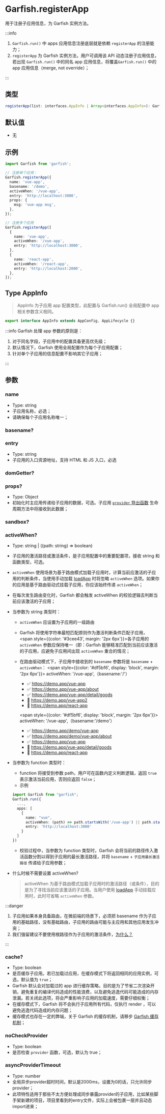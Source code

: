 # Garfish.registerApp


用于注册子应用信息，为 Garfish 实例方法。


:::info

1. `Garfish.run()` 中 apps 应用信息注册底层就是依赖 `registerApp` 的注册能力；
2. `registerApp` 为 Garfish 实例方法，用户可调用该 API 动态注册子应用信息，若出现 `Garfish.run()` 中的同名 app 应用信息，将覆盖`Garfish.run()` 中的 app 应用信息（merge, not override）；

:::

## 类型

```ts
registerApp(list: interfaces.AppInfo | Array<interfaces.AppInfo>): Garfish;
```

## 默认值

- 无

## 示例

```ts
import Garfish from 'garfish';

// 注册单个应用：
Garfish.registerApp({
  name: 'vue-app',
  basename: '/demo',
  activeWhen: '/vue-app',
  entry: 'http://localhost:3000',
  props: {
    msg: 'vue-app msg',
  },
});

// 注册多个应用
Garfish.registerApp([
  {
    name: 'vue-app',
    activeWhen: '/vue-app',
    entry: 'http://localhost:3000',
  },
  {
    name: 'react-app',
    activeWhen: '/react-app',
    entry: 'http://localhost:2000',
  },
]);
```

## Type AppInfo

> AppInfo 为子应用 app 配置类型，此配置与 Garfish.run() 全局配置中 app 相关参数含义相同。

```ts
export interface AppInfo extends AppConfig, AppLifecycle {}
```


:::info
Garfish 处理 app 参数的原则是：

1. 对于同名字段，子应用中的配置具备更高优先级；
2. 默认情况下，Garfish 使用全局配置作为每个子应用配置；
3. 针对单个子应用的信息配置不影响其它子应用；


:::

## 参数

### name

- Type: <Highlight> string </Highlight>
- 子应用名称，必选；
- 请确保每个子应用名称唯一；

### basename?

<BaseNameConfig />

### entry

- Type: <Highlight> string </Highlight>
- 子应用的入口资源地址，支持 HTML 和 JS 入口，必选

### domGetter?

<DomGetter />

### props?

- Type: <Highlight> Object </Highlight>
- 初始化时主应用传递给子应用的数据，可选。子应用 [`provider` 导出函数](/guide/quickStart/start.md#2导出-provider-函数) 生命周期方法中将接收到此数据；

### sandbox?

<SandboxConfig />

### activeWhen?

- Type: <Highlight> string | ((path: string) => boolean) </Highlight>
- 子应用的激活路径或激活条件，是子应用配置中的重要配置项，接收 string 和 函数类型，可选。
- `activeWhen` 使用场景为基于路由模式加载子应用时，计算当前应激活的子应用的判断条件，当使用手动加载 [loadApp](/api#loadApp) 时将忽略 `activeWhen` 选项。如果你的应用是基于路由驱动式挂载子应用，你应该始终传递 `activeWhen`；
- 在每次发生路由变化时，Garfish 都会触发 activeWhen 的校验逻辑去判断当前应该激活的子应用；

- 当参数为 string 类型时：

  - `activeWhen` 应设置为子应用的一级路由
  - Garfish 将使用字符串最短匹配原则作为激活判断条件匹配子应用，<span style={{color: '#3cee43', margin: '2px 6px'}}>各子应用的 `activeWhen` 参数应保持唯一</span>（即：Garfish 能够精准匹配到当前应该激活的子应用，应避免子应用间出现 `activeWhen` 重合的情况；

  - 在路由驱动模式下，子应用中接收到的 `basename` 参数将是 `basename` + `activeWhen`：
    <span style={{color: '#df5bf6', display: 'block', margin: '2px 6px'}}> activeWhen: '/vue-app',（basename:'/'）</span>

    - ✅ https://demo.app/vue-app
    - ✅ https://demo.app/vue-app/about
    - ✅ https://demo.app/vue-app/detail/goods
    - 🚫 https://demo.app/vue-app2
    - 🚫 https://demo.app/react-app

    <span style={{color: '#df5bf6', display: 'block', margin: '2px 6px'}}> activeWhen: '/vue-app',（basename:'/demo'）</span>

    - ✅ https://demo.app/demo/vue-app
    - ✅ https://demo.app/demo/vue-app/about
    - ✅ https://demo.app/vue-app
    - 🚫 https://demo.app/vue-app/detail/goods
    - 🚫 https://demo.app/react-app

- 当参数为 function 类型时：

  - function 将接受到参数 path，用户可在函数内定义判断逻辑，返回 `true` 表示激活当前应用，否则应返回 `false`；
  - 示例

  ```ts
  import Garfish from "garfish";
  Garfish.run({
    ...,
    apps: [
      {
        name: "vue",
        activeWhen: (path) => path.startsWith('/vue-app') || path.startsWith('/sub-app')
        entry: 'http://localhost:3000'
      }
    ]
  })
  ```

  - 校验过程中，当参数为 function 类型时，Garfish 会将当前的路径传入激活函数分割以得到子应用的最长激活路径，并将 `basename` + `子应用最长激活路径` 传递给子应用参数；

- 什么时候不需要设置 activeWhen?
  > activeWhen 为基于路由模式加载子应用时的激活路径（或条件），目的是为了寻找当前应该激活的子应用。当用户使用 [loadApp](/api#loadApp) 手动挂载应用时，此时可省略 `activeWhen` 参数。


:::danger

1. 子应用如果本身具备路由，在微前端的场景下，必须把 basename 作为子应用的基础路径，没有基础路由，子应用的路由可能与主应用和其他应用发生冲突；
2. 我们强留建议不要使用根路径作为子应用的激活条件，[为什么？](/issues/#根路由作为子应用的激活条件)


:::

### cache?

- Type: <Highlight> boolean </Highlight>
- 是否缓存子应用。若已加载过应用，在缓存模式下将返回相同的应用实例，可选，默认值为 `true`；
- Garfish 默认会对加载过的 app 进行缓存策略，目的是为了节省二次渲染开销，避免重复的编译代码造成的性能浪费，以及避免逃逸代码可能造成的内存泄漏。若关闭此选项，将会严重影响子应用的加载速度，需要仔细权衡；
- 在缓存模式下，Garfish 将不会执行子应用所有代码，仅执行 render ，可以避免逃逸代码造成的内存问题；
- 缓存模式也存在一定的弊端，关于 Garfish 的缓存机制，请移步 [Garfish 缓存机制](/guide/cache)；

### noCheckProvider

- Type: <Highlight> boolean </Highlight>
- 是否检查 `provider` 函数，可选，默认为 true；

### asyncProviderTimeout

- Type: <Highlight> number </Highlight>
- 全局异步provider超时时间，默认是2000ms，设置为0的话，只允许同步provider；
- 此项特性适用于那些不太方便处理成同步暴露provider的子应用，比如某些脚手架新建的项目，项目里看到的entry文件，实际上会被包裹一层并且动态import进来；
